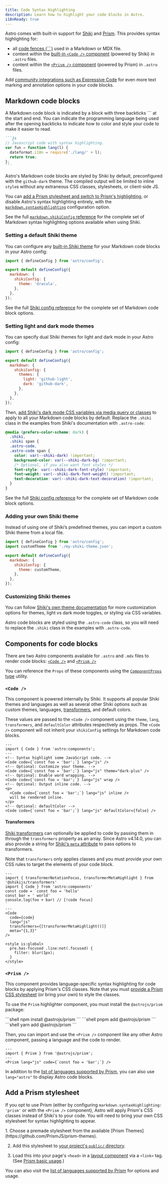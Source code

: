 ```yaml
---
title: Code Syntax Highlighting
description: Learn how to highlight your code blocks in Astro.
i18nReady: true
---
```


Astro comes with built-in support for [Shiki](https://shiki.style/) and [Prism](https://prismjs.com/). This provides syntax highlighting for:

- all [code fences (\`\`\`)](#markdown-code-blocks) used in a Markdown or MDX file.
- content within the [built-in `<Code />` component](#code-) (powered by Shiki) in `.astro` files.
- content within the [`<Prism />` component](#prism-) (powered by Prism) in `.astro` files.

Add [community integrations such as Expressive Code](https://astro.build/integrations/?search=expressive) for even more text marking and annotation options in your code blocks.

## Markdown code blocks

A Markdown code block is indicated by a block with three backticks \`\`\` at the start and end. You can indicate the programming language being used after the opening backticks to indicate how to color and style your code to make it easier to read.

``````markdown
```js
// Javascript code with syntax highlighting.
var fun = function lang(l) {
  dateformat.i18n = require('./lang/' + l);
  return true;
};
```
``````

Astro's Markdown code blocks are styled by Shiki by default, preconfigured with the `github-dark` theme. The compiled output will be limited to inline `style`s without any extraneous CSS classes, stylesheets, or client-side JS.

You can [add a Prism stylesheet and switch to Prism's highlighting](#add-a-prism-stylesheet), or disable Astro's syntax highlighting entirely, with the [`markdown.syntaxHighlighting`](/en/reference/configuration-reference/#markdownsyntaxhighlight) configuration option.

<ReadMore>See the full [`markdown.shikiConfig` reference](/en/reference/configuration-reference/#markdownshikiconfig) for the complete set of Markdown syntax highlighting options available when using Shiki.</ReadMore>

### Setting a default Shiki theme

You can configure any [built-in Shiki theme](https://shiki.style/themes) for your Markdown code blocks in your Astro config:

```js title="astro.config.mjs" {6}
import { defineConfig } from 'astro/config';

export default defineConfig({
  markdown: {
    shikiConfig: {
      theme: 'dracula',
    },
  },
});
```
<ReadMore>See the full [Shiki config reference](/en/reference/configuration-reference/#markdownshikiconfig) for the complete set of Markdown code block options.</ReadMore>

### Setting light and dark mode themes

You can specify dual Shiki themes for light and dark mode in your Astro config:

```js title="astro.config.mjs" {6-9}
import { defineConfig } from 'astro/config';

export default defineConfig({
  markdown: {
    shikiConfig: {
      themes: {
        light: 'github-light',
        dark: 'github-dark',
      },
    },
  },
});
```

Then, [add Shiki's dark mode CSS variables via media query or classes](https://shiki.style/guide/dual-themes#query-based-dark-mode) to apply to all your Markdown code blocks by default. Replace the `.shiki` class in the examples from Shiki's documentation with `.astro-code`:

```css title="src/styles/global.css" del={2,3} ins={4,5}
@media (prefers-color-scheme: dark) {
  .shiki,
  .shiki span {
  .astro-code,
  .astro-code span {
    color: var(--shiki-dark) !important;
    background-color: var(--shiki-dark-bg) !important;
    /* Optional, if you also want font styles */
    font-style: var(--shiki-dark-font-style) !important;
    font-weight: var(--shiki-dark-font-weight) !important;
    text-decoration: var(--shiki-dark-text-decoration) !important;
  }
}
```

<ReadMore>See the full [Shiki config reference](/en/reference/configuration-reference/#markdownshikiconfig) for the complete set of Markdown code block options.</ReadMore>

### Adding your own Shiki theme

Instead of using one of Shiki’s predefined themes, you can import a custom Shiki theme from a local file.

```js title="astro.config.mjs" ins={2,7}
import { defineConfig } from 'astro/config';
import customTheme from './my-shiki-theme.json';

export default defineConfig({
  markdown: {
    shikiConfig: { 
      theme: customTheme,
    },
  },
});
```

### Customizing Shiki themes

You can follow [Shiki's own theme documentation](https://shiki.style/themes) for more customization options for themes, light vs dark mode toggles, or styling via CSS variables.

Astro code blocks are styled using the `.astro-code` class, so you will need to replace the `.shiki` class in the examples with `.astro-code`.

## Components for code blocks

There are two Astro components available for `.astro` and `.mdx` files to render code blocks: [`<Code />`](#code-) and [`<Prism />`](#prism-)

You can reference the `Props` of these components using the [`ComponentProps` type](/en/guides/typescript/#componentprops-type) utility.

### `<Code />`

This component is powered internally by Shiki. It supports all popular Shiki themes and languages as well as several other Shiki options such as custom themes, languages, [transformers](#transformers), and default colors.

These values are passed to the `<Code />` component using the `theme`, `lang`, `transformers`, and `defaultColor` attributes respectively as props. The `<Code />` component will not inherit your `shikiConfig` settings for Markdown code blocks.

```astro 'theme="dark-plus"' /wrap\b/ /(inline) \/>/ 'defaultColor={false}'
---
import { Code } from 'astro:components';
---
<!-- Syntax highlight some JavaScript code. -->
<Code code={`const foo = 'bar';`} lang="js" />
<!-- Optional: Customize your theme. -->
<Code code={`const foo = 'bar';`} lang="js" theme="dark-plus" />
<!-- Optional: Enable word wrapping. -->
<Code code={`const foo = 'bar';`} lang="js" wrap />
<!-- Optional: Output inline code. -->
<p>
  <Code code={`const foo = 'bar';`} lang="js" inline />
  will be rendered inline.
</p>
<!-- Optional: defaultColor -->
<Code code={`const foo = 'bar';`} lang="js" defaultColor={false} />
```

#### Transformers

<p><Since v="4.11.0" /></p>

[Shiki transformers](https://shiki.style/packages/transformers#shikijs-transformers) can optionally be applied to code by passing them in through the `transformers` property as an array. Since Astro v4.14.0, you can also provide a string for [Shiki's `meta` attribute](https://shiki.style/guide/transformers#meta) to pass options to transformers.

Note that `transformers` only applies classes and you must provide your own CSS rules to target the elements of your code block.

```astro title="src/pages/index.astro" {12-13}
---
import { transformerNotationFocus, transformerMetaHighlight } from '@shikijs/transformers'
import { Code } from 'astro:components'
const code = `const foo = 'hello'
const bar = ' world'
console.log(foo + bar) // [!code focus]
`
---
<Code
  code={code}
  lang="js"
  transformers={[transformerMetaHighlight()]}
  meta="{1,3}"
/>
  
<style is:global>
  pre.has-focused .line:not(.focused) {
    filter: blur(1px);
  }
</style>
```

### `<Prism />`

This component provides language-specific syntax highlighting for code blocks by applying Prism's CSS classes. Note that you must [provide a Prism CSS stylesheet](#add-a-prism-stylesheet) (or bring your own) to style the classes.

To use the `Prism` highlighter component, you must install the `@astrojs/prism` package:

<PackageManagerTabs>
  <Fragment slot="npm">
  ```shell
  npm install @astrojs/prism
  ```
  </Fragment>
  <Fragment slot="pnpm">
  ```shell
  pnpm add @astrojs/prism
  ```
  </Fragment>
  <Fragment slot="yarn">
  ```shell
  yarn add @astrojs/prism
  ```
  </Fragment>
</PackageManagerTabs>

Then, you can import and use the `<Prism />` component like any other Astro component, passing a language and the code to render.

```astro
---
import { Prism } from '@astrojs/prism';
---
<Prism lang="js" code={`const foo = 'bar';`} />
```

In addition to the [list of languages supported by Prism](https://prismjs.com/#supported-languages), you can also use `lang="astro"` to display Astro code blocks.

## Add a Prism stylesheet

If you opt to use Prism (either by configuring `markdown.syntaxHighlighting: 'prism'` or with the `<Prism />` component), Astro will apply Prism's CSS classes instead of Shiki's to your code. You will need to bring your own CSS stylesheet for syntax highlighting to appear.

<Steps>
1. Choose a premade stylesheet from the available [Prism Themes](https://github.com/PrismJS/prism-themes).

2. Add this stylesheet to [your project's `public/` directory](/en/basics/project-structure/#public).

3. Load this into your page's `<head>` in a [layout component](/en/basics/layouts/) via a `<link>` tag. (See [Prism basic usage](https://prismjs.com/#basic-usage).)
</Steps>

You can also visit the [list of languages supported by Prism](https://prismjs.com/#supported-languages) for options and usage.